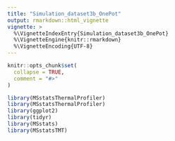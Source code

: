 ```yaml
---
title: "Simulation_dataset3b_OnePot"
output: rmarkdown::html_vignette
vignette: >
  %\VignetteIndexEntry{Simulation_dataset3b_OnePot}
  %\VignetteEngine{knitr::rmarkdown}
  %\VignetteEncoding{UTF-8}
---
```


```r
knitr::opts_chunk$set(
  collapse = TRUE,
  comment = "#>"
)
```

```r
library(MSstatsThermalProfiler)
library(MSstatsThermalProfiler)
library(ggplot2)
library(tidyr)
library(MSstats)
library(MSstatsTMT)
```
